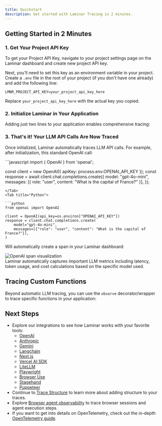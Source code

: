 ```yaml
---
title: Quickstart
description: Get started with Laminar Tracing in 2 minutes.
---
```



## Getting Started in 2 Minutes

### 1. Get Your Project API Key

To get your Project API Key, navigate to your project settings page on the Laminar dashboard and create new project API key.

Next, you'll need to set this key as an environment variable in your project. Create a `.env` file in the root of your project (if you don't have one already) and add the following line:

```env
LMNR_PROJECT_API_KEY=your_project_api_key_here
```

Replace `your_project_api_key_here` with the actual key you copied.

### 2. Initialize Laminar in Your Application

Adding just two lines to your application enables comprehensive tracing:

<LaminarInitialize />

### 3. That's it! Your LLM API Calls Are Now Traced

Once initialized, Laminar automatically traces LLM API calls. For example, after initialization, this standard OpenAI call:

<Tabs>
<Tab title="JavaScript/TypeScript">
```javascript
import { OpenAI } from 'openai';

const client = new OpenAI({ apiKey: process.env.OPENAI_API_KEY });
const response = await client.chat.completions.create({
    model: "gpt-4o-mini",
    messages: [{ role: "user", content: "What is the capital of France?" }],
});
```
</Tab>
<Tab title="Python">

```python
from openai import OpenAI

client = OpenAI(api_key=os.environ["OPENAI_API_KEY"])
response = client.chat.completions.create(
    model="gpt-4o-mini",
    messages=[{"role": "user", "content": "What is the capital of France?"}],
)
```
</Tab>
</Tabs>

Will automatically create a span in your Laminar dashboard:

<div style={{ border: '1px solid #2B2B30', borderRadius: '8px', overflow: 'hidden' }}>
  <img src="/images/traces/trace-openai.png" alt="OpenAI span visualization" style={{ margin: '0px' }}/>
</div>

<Note>
Laminar automatically captures important LLM metrics including latency, token usage, and cost calculations based on the specific model used.
</Note>

## Tracing Custom Functions

Beyond automatic LLM tracing, you can use the `observe` decorator/wrapper to trace specific functions in your application:

<ObserveExample />

## Next Steps

- Explore our integrations to see how Laminar works with your favorite tools:
    - [OpenAI](/tracing/integrations/openai)
    - [Anthropic](/tracing/integrations/anthropic)
    - [Gemini](/tracing/integrations/gemini)
    - [Langchain](/tracing/integrations/langchain)
    - [Next.js](/tracing/integrations/nextjs)
    - [Vercel AI SDK](/tracing/integrations/vercel-ai-sdk)
    - [LiteLLM](/tracing/integrations/litellm)
    - [Playwright](/tracing/integrations/playwright)
    - [Browser Use](/tracing/integrations/browser-use)
    - [Stagehand](/tracing/integrations/stagehand)
    - [Puppeteer](/tracing/integrations/puppeteer)
- Continue to [Trace Structure](/tracing/structure) to learn more about adding structure to your traces.
- Explore [Browser agent observability](/tracing/browser-agent-observability) to trace browser sessions and agent execution steps.
- If you want to get into details on OpenTelemetry, check out the in-depth [OpenTelemetry guide](/tracing/otel). 